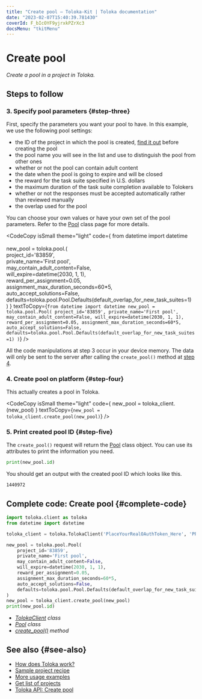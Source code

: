 ```yaml
---
title: "Create pool — Toloka-Kit | Toloka documentation"
date: "2023-02-07T15:40:39.781430"
coverId: F_bIcOYF9yjrxkPZrXc3
docsMenu: "tkitMenu"
---
```



# Create pool

_Create a pool in a project in Toloka._

## Steps to follow

<Import/>

<Instantiate/>

### 3. Specify pool parameters {#step-three}

First, specify the parameters you want your pool to have. In this example, we use the following pool settings:

- the ID of the project in which the pool is created, [find it out](/docs/toloka-kit/recipes/get-projects) before creating the pool
- the pool name you will see in the list and use to distinguish the pool from other ones
- whether or not the pool can contain adult content
- the date when the pool is going to expire and will be closed
- the reward for the task suite specified in U.S. dollars
- the maximum duration of the task suite completion available to Tolokers
- whether or not the responses must be accepted automatically rather than reviewed manually
- the overlap used for the pool

You can choose your own values or have your own set of the pool parameters. Refer to the [Pool](/docs/toloka-kit/reference/toloka.client.pool.Pool) class page for more details.

<CodeCopy
  isSmall
  theme="light"
  code={
    <HighlightChildren language="python">
      from datetime import datetime
      <br/><br/>new_pool = toloka.pool.<Term term="Pool"><Pool/></Term>(
      <br/>    project_id='83859',
      <br/>    private_name='First pool',
      <br/>    may_contain_adult_content=False,
      <br/>    will_expire=datetime(2030, 1, 1),
      <br/>    reward_per_assignment=0.05,
      <br/>    assignment_max_duration_seconds=60*5,
      <br/>    auto_accept_solutions=False,
      <br/>    defaults=toloka.pool.Pool.Defaults(default_overlap_for_new_task_suites=1)
      <br/>)
    </HighlightChildren>
  }
  textToCopy={`from datetime import datetime
new_pool = toloka.pool.Pool(
    project_id='83859',
    private_name='First pool',
    may_contain_adult_content=False,
    will_expire=datetime(2030, 1, 1),
    reward_per_assignment=0.05,
    assignment_max_duration_seconds=60*5,
    auto_accept_solutions=False,
    defaults=toloka.pool.Pool.Defaults(default_overlap_for_new_task_suites=1)
)`}
/>

<Note mode="restriction" title="Important">

All the code manipulations at step 3 occur in your device memory. The data will only be sent to the server after calling the `create_pool()` method at [step 4](#step-four).

</Note>

### 4. Create pool on platform {#step-four}

This actually creates a pool in Toloka.

<CodeCopy
  isSmall
  theme="light"
  code={
    <HighlightChildren language="python">
      new_pool = toloka_client.<Term term="create_pool"><CreatePool/></Term>(new_pool)
    </HighlightChildren>
  }
  textToCopy={`new_pool = toloka_client.create_pool(new_pool)`}
/>

### 5. Print created pool ID {#step-five}

The `create_pool()` request will return the [Pool](/docs/toloka-kit/reference/toloka.client.pool.Pool) class object. You can use its attributes to print the information you need.

```python
print(new_pool.id)
```

You should get an output with the created pool ID which looks like this.

```bash
1440972
```

## Complete code: Create pool {#complete-code}

```python
import toloka.client as toloka
from datetime import datetime

toloka_client = toloka.TolokaClient('PlaceYourRealOAuthToken_Here', 'PRODUCTION')

new_pool = toloka.pool.Pool(
    project_id='83859',
    private_name='First pool',
    may_contain_adult_content=False,
    will_expire=datetime(2030, 1, 1),
    reward_per_assignment=0.05,
    assignment_max_duration_seconds=60*5,
    auto_accept_solutions=False,
    defaults=toloka.pool.Pool.Defaults(default_overlap_for_new_task_suites=1)
)
new_pool = toloka_client.create_pool(new_pool)
print(new_pool.id)
```

<Note mode="tip" title="List of classes and methods used in this recipe">

- _[TolokaClient](/docs/toloka-kit/reference/toloka.client.TolokaClient) class_
- _[Pool](/docs/toloka-kit/reference/toloka.client.pool.Pool) class_
- _[create_pool()](/docs/toloka-kit/reference/toloka.client.TolokaClient.create_pool) method_

</Note>

## See also {#see-also}

- [How does Toloka work?](/docs/guide/overview)
- [Sample project recipe](/docs/toloka-kit/recipes/learn-basics)
- [More usage examples](/docs/toloka-kit/recipes/use-cases)
- [Get list of projects](/docs/toloka-kit/recipes/get-projects)
- [Toloka API: Create pool](https://toloka.ai/docs/api/api-reference/#post-/pools)

